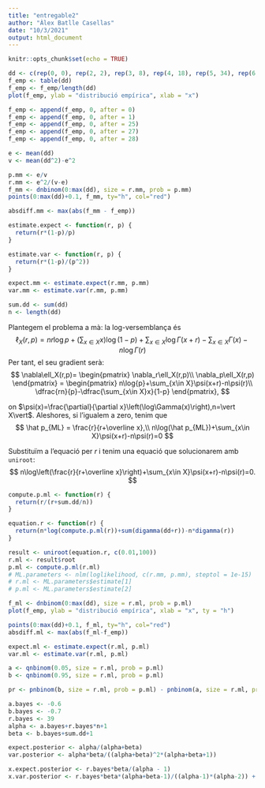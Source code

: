 ---
title: "entregable2"
author: "Àlex Batlle Casellas"
date: "10/3/2021"
output: html_document
---

```{r setup, include=FALSE}
knitr::opts_chunk$set(echo = TRUE)
```

```{r}
dd <- c(rep(0, 0), rep(2, 2), rep(3, 8), rep(4, 18), rep(5, 34), rep(6, 59), rep(7, 80), rep(8, 122), rep(9, 157), rep(10, 170), rep(11, 209), rep(12, 181), rep(13, 171), rep(14, 171), rep(15, 147), rep(16, 115), rep(17, 120), rep(18, 70), rep(19, 61), rep(20, 41), rep(21, 28), rep(22, 15), rep(23, 11), rep(24, 5), rep(26, 4), rep(29, 1))
f_emp <- table(dd)
f_emp <- f_emp/length(dd)
plot(f_emp, ylab = "distribució empírica", xlab = "x")

f_emp <- append(f_emp, 0, after = 0)
f_emp <- append(f_emp, 0, after = 1)
f_emp <- append(f_emp, 0, after = 25)
f_emp <- append(f_emp, 0, after = 27)
f_emp <- append(f_emp, 0, after = 28)

e <- mean(dd)
v <- mean(dd^2)-e^2

p.mm <- e/v
r.mm <- e^2/(v-e)
f_mm <- dnbinom(0:max(dd), size = r.mm, prob = p.mm)
points(0:max(dd)+0.1, f_mm, ty="h", col="red")

absdiff.mm <- max(abs(f_mm - f_emp))

estimate.expect <- function(r, p) {
  return(r*(1-p)/p)
}

estimate.var <- function(r, p) {
  return(r*(1-p)/(p^2))
}

expect.mm <- estimate.expect(r.mm, p.mm)
var.mm <- estimate.var(r.mm, p.mm)
```

```{r}
sum.dd <- sum(dd)
n <- length(dd)
```

Plantegem el problema a mà: la log-versemblança és
$$
\ell_X(r,p)=nr\log{p}+\left(\sum_{x\in X}x\right)\log{(1-p)}+\sum_{x\in X}\log\Gamma(x+r)-\sum_{x\in X}\Gamma(x)-n\log{\Gamma(r)}
$$
Per tant, el seu gradient serà:
$$
\nabla\ell_X(r,p)=
\begin{pmatrix}
\nabla_r\ell_X(r,p)\\
\nabla_p\ell_X(r,p)
\end{pmatrix}
=
\begin{pmatrix}
n\log{p}+\sum_{x\in X}\psi(x+r)-n\psi(r)\\
\dfrac{rn}{p}-\dfrac{\sum_{x\in X}x}{1-p}
\end{pmatrix},
$$

on $\psi(x)=\frac{\partial}{\partial x}\left(\log\Gamma(x)\right),n=\vert X\vert$. Aleshores, si l'igualem a zero, tenim que
$$
\hat p_{ML} = \frac{r}{r+\overline x},\\
n\log(\hat p_{ML})+\sum_{x\in X}\psi(x+r)-n\psi(r)=0
$$

Substituïm a l'equació per $r$ i tenim una equació que solucionarem amb `uniroot`:
$$
n\log\left(\frac{r}{r+\overline x}\right)+\sum_{x\in X}\psi(x+r)-n\psi(r)=0.
$$

```{r}
compute.p.ml <- function(r) {
  return(r/(r+sum.dd/n))
}

equation.r <- function(r) {
  return(n*log(compute.p.ml(r))+sum(digamma(dd+r))-n*digamma(r))
}

result <- uniroot(equation.r, c(0.01,100))
r.ml <- result$root
p.ml <- compute.p.ml(r.ml)
# ML.parameters <- nlm(loglikelihood, c(r.mm, p.mm), steptol = 1e-15)
# r.ml <- ML.parameters$estimate[1]
# p.ml <- ML.parameters$estimate[2]

f_ml <- dnbinom(0:max(dd), size = r.ml, prob = p.ml)
plot(f_emp, ylab = "distribució empírica", xlab = "x", ty = "h")

points(0:max(dd)+0.1, f_ml, ty="h", col="red")
absdiff.ml <- max(abs(f_ml-f_emp))

expect.ml <- estimate.expect(r.ml, p.ml)
var.ml <- estimate.var(r.ml, p.ml)

a <- qnbinom(0.05, size = r.ml, prob = p.ml)
b <- qnbinom(0.95, size = r.ml, prob = p.ml)

pr <- pnbinom(b, size = r.ml, prob = p.ml) - pnbinom(a, size = r.ml, prob = p.ml)

```

```{r}
a.bayes <- -0.6
b.bayes <- -0.7
r.bayes <- 39
alpha <- a.bayes+r.bayes*n+1
beta <- b.bayes+sum.dd+1

expect.posterior <- alpha/(alpha+beta)
var.posterior <- alpha*beta/((alpha+beta)^2*(alpha+beta+1))

x.expect.posterior <- r.bayes*beta/(alpha - 1)
x.var.posterior <- r.bayes*beta*(alpha+beta-1)/((alpha-1)*(alpha-2)) + r.bayes^2*(beta+1)*beta/((alpha-1)*(alpha-2))-x.expect.posterior^2
```



